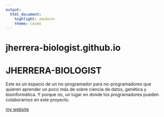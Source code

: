 ```yaml
---
output: 
  html_document: 
    highlight: zenburn
    theme: cosmo
---
```

# jherrera-biologist.github.io

# **JHERRERA-BIOLOGIST**

Este es un espacio de un no-programador para no-programadores que quieren aprender un poco más de sobre ciencia de datos, genética y bioinformática. Y porque no, un lugar en donde los programadores pueden colaborarnos en este proyecto.

[my website](https://jherrera-biologist.github.io) 